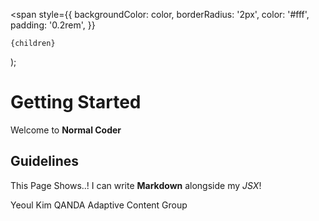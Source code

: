   <span
    style={{
      backgroundColor: color,
      borderRadius: '2px',
      color: '#fff',
      padding: '0.2rem',
    }}
  >
    {children}
  </span>
);

# Getting Started

Welcome to **Normal Coder**

## Guidelines

This Page Shows..! I can write **Markdown** alongside my _JSX_!

<Highlight color="#25c2a0">Yeoul Kim</Highlight>
<Highlight color="#1877F2">QANDA</Highlight>
<Highlight color="pink">Adaptive Content Group</Highlight>
